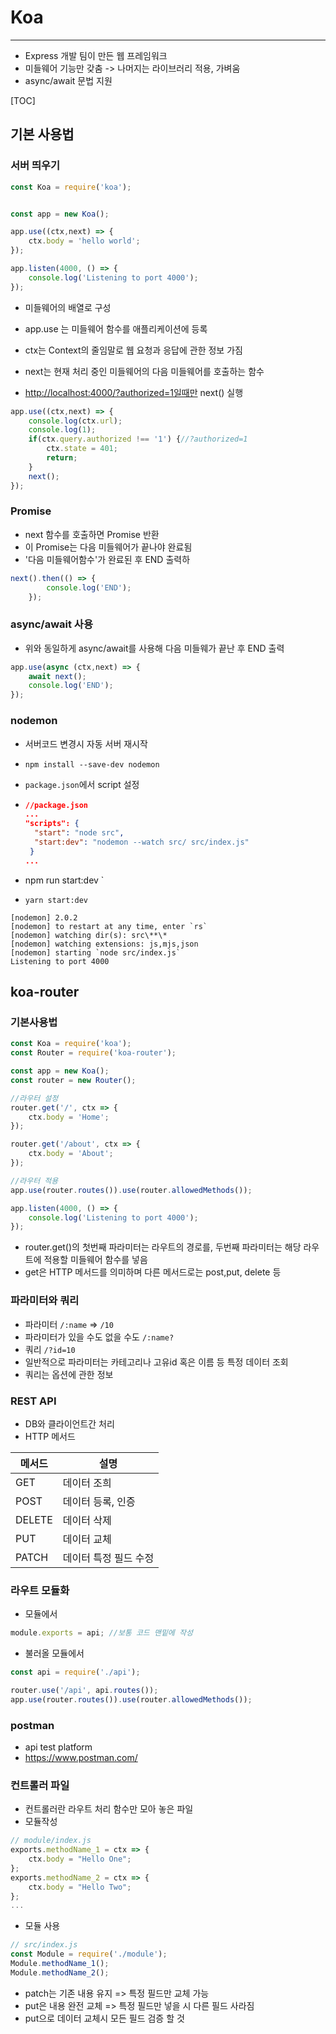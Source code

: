 # Koa

------

- Express 개발 팀이 만든 웹 프레임워크
- 미들웨어 기능만 갖춤 -> 나머지는 라이브러리 적용, 가벼움
- async/await 문법 지원

[TOC]


## 기본 사용법


### 서버 띄우기

```javascript
const Koa = require('koa');


const app = new Koa();

app.use((ctx,next) => {
    ctx.body = 'hello world';
});

app.listen(4000, () => {
    console.log('Listening to port 4000');
});
```

- 미들웨어의 배열로 구성
- app.use 는 미들웨어 함수를 애플리케이션에 등록
- ctx는 Context의 줄임말로 웹 요청과 응답에 관한 정보 가짐
- next는 현재 처리 중인 미들웨어의 다음 미들웨어를 호출하는 함수

- <http://localhost:4000/?authorized=1일때만> next() 실행

```javascript
app.use((ctx,next) => {
    console.log(ctx.url);
    console.log(1);
    if(ctx.query.authorized !== '1') {//?authorized=1
        ctx.state = 401;
        return;
    }
    next();
});
```


### Promise

- next 함수를 호출하면 Promise 반환
- 이 Promise는 다음 미들웨어가 끝나야 완료됨
- '다음 미들웨어함수'가 완료된 후 END 출력하

```javascript
next().then(() => {
        console.log('END');
    });
```


### async/await 사용

- 위와 동일하게 async/await를 사용해 다음 미들웨가 끝난 후 END 출력

```javascript
app.use(async (ctx,next) => {
    await next();
    console.log('END');
});
```


### nodemon

- 서버코드 변경시 자동 서버 재시작

- `npm install --save-dev nodemon`

- `package.json`에서 script 설정

- ```json
  //package.json
  ...
  "scripts": {
    "start": "node src",
    "start:dev": "nodemon --watch src/ src/index.js"
   }
  ...
  ```

- npm run start:dev `

- `yarn start:dev`

```
[nodemon] 2.0.2
[nodemon] to restart at any time, enter `rs`
[nodemon] watching dir(s): src\**\*
[nodemon] watching extensions: js,mjs,json
[nodemon] starting `node src/index.js`
Listening to port 4000
```


## koa-router


### 기본사용법

```javascript
const Koa = require('koa');
const Router = require('koa-router');

const app = new Koa();
const router = new Router();

//라우터 설정
router.get('/', ctx => {
    ctx.body = 'Home';
});

router.get('/about', ctx => {
    ctx.body = 'About';
});

//라우터 적용
app.use(router.routes()).use(router.allowedMethods());

app.listen(4000, () => {
    console.log('Listening to port 4000');
});
```

- router.get()의 첫번째 파라미터는 라우트의 경로를, 두번째 파라미터는 해당 라우트에 적용할 미들웨어 함수를 넣음
- get은 HTTP 메서드를 의미하며 다른 메서드로는 post,put, delete 등


### 파라미터와 쿼리

- 파라미터 `/:name`  => `/10`
- 파라미터가 있을 수도 없을 수도 `/:name?`
- 쿼리 `/?id=10`
- 일반적으로 파라미터는 카테고리나 고유id 혹은 이름 등 특정 데이터 조회
- 쿼리는 옵션에 관한 정보


### REST API

- DB와  클라이언트간 처리
- HTTP 메서드

| 메서드 | 설명                  |
| ------ | --------------------- |
| GET    | 데이터 조희           |
| POST   | 데이터 등록, 인증     |
| DELETE | 데이터 삭제           |
| PUT    | 데이터 교체           |
| PATCH  | 데이터 특정 필드 수정 |


### 라우트 모듈화

- 모듈에서

``` javascript
module.exports = api; //보통 코드 맨밑에 작성
```

- 불러올 모듈에서

```javascript
const api = require('./api');

router.use('/api', api.routes());
app.use(router.routes()).use(router.allowedMethods());
```


### postman

- api test platform
- <https://www.postman.com/>


### 컨트롤러 파일

- 컨트롤러란 라우트 처리 함수만 모아 놓은 파일
- 모듈작성

```javascript
// module/index.js
exports.methodName_1 = ctx => {
    ctx.body = "Hello One";
};
exports.methodName_2 = ctx => {
    ctx.body = "Hello Two";
};
...
```

- 모듈 사용

```javascript
// src/index.js
const Module = require('./module');
Module.methodName_1();
Module.methodName_2();
```

- patch는 기존 내용 유지 => 특정 필드만 교체 가능
- put은 내용 완전 교체 => 특정 필드만 넣을 시  다른 필드 사라짐
- put으로 데이터 교체시 모든 필드 검증 할 것
